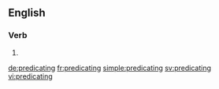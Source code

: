 ==English==

===Verb===
{{head|en}}

# {{present participle of|predicate}}

[[de:predicating]]
[[fr:predicating]]
[[simple:predicating]]
[[sv:predicating]]
[[vi:predicating]]